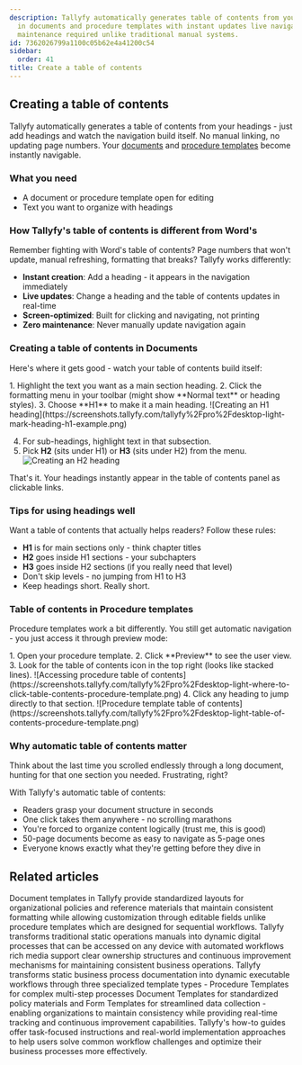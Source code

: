```yaml
---
description: Tallyfy automatically generates table of contents from your headings
  in documents and procedure templates with instant updates live navigation and zero
  maintenance required unlike traditional manual systems.
id: 7362026799a1100c05b62e4a41200c54
sidebar:
  order: 41
title: Create a table of contents
---
```



## Creating a table of contents

Tallyfy automatically generates a table of contents from your headings - just add headings and watch the navigation build itself. No manual linking, no updating page numbers. Your [documents](/products/pro/documenting/documents/) and [procedure templates](/products/pro/documenting/templates/) become instantly navigable.

### What you need
- A document or procedure template open for editing
- Text you want to organize with headings

### How Tallyfy's table of contents is different from Word's

Remember fighting with Word's table of contents? Page numbers that won't update, manual refreshing, formatting that breaks? Tallyfy works differently:

- **Instant creation**: Add a heading - it appears in the navigation immediately
- **Live updates**: Change a heading and the table of contents updates in real-time
- **Screen-optimized**: Built for clicking and navigating, not printing
- **Zero maintenance**: Never manually update navigation again

### Creating a table of contents in Documents

Here's where it gets good - watch your table of contents build itself:

<Steps>
1. Highlight the text you want as a main section heading.
2. Click the formatting menu in your toolbar (might show **Normal text** or heading styles).
3. Choose **H1** to make it a main heading.
   ![Creating an H1 heading](https://screenshots.tallyfy.com/tallyfy%2Fpro%2Fdesktop-light-mark-heading-h1-example.png)

4. For sub-headings, highlight text in that subsection.
5. Pick **H2** (sits under H1) or **H3** (sits under H2) from the menu.
   ![Creating an H2 heading](https://screenshots.tallyfy.com/tallyfy%2Fpro%2Fdesktop-light-mark-h2-heading.png)
</Steps>

That's it. Your headings instantly appear in the table of contents panel as clickable links.

### Tips for using headings well

Want a table of contents that actually helps readers? Follow these rules:
- **H1** is for main sections only - think chapter titles
- **H2** goes inside H1 sections - your subchapters
- **H3** goes inside H2 sections (if you really need that level)
- Don't skip levels - no jumping from H1 to H3
- Keep headings short. Really short.

### Table of contents in Procedure templates

Procedure templates work a bit differently. You still get automatic navigation - you just access it through preview mode:

<Steps>
1. Open your procedure template.
2. Click **Preview** to see the user view.
3. Look for the table of contents icon in the top right (looks like stacked lines).
   ![Accessing procedure table of contents](https://screenshots.tallyfy.com/tallyfy%2Fpro%2Fdesktop-light-where-to-click-table-contents-procedure-template.png)
4. Click any heading to jump directly to that section.
   ![Procedure template table of contents](https://screenshots.tallyfy.com/tallyfy%2Fpro%2Fdesktop-light-table-of-contents-procedure-template.png)
</Steps>

### Why automatic table of contents matter

Think about the last time you scrolled endlessly through a long document, hunting for that one section you needed. Frustrating, right?

With Tallyfy's automatic table of contents:
- Readers grasp your document structure in seconds
- One click takes them anywhere - no scrolling marathons
- You're forced to organize content logically (trust me, this is good)
- 50-page documents become as easy to navigate as 5-page ones
- Everyone knows exactly what they're getting before they dive in


## Related articles
<CardGrid>
<LinkTitleCard header="<b>Documenting > Documents</b>" href="/products/pro/documenting/documents/" > Document templates in Tallyfy provide standardized layouts for organizational policies and reference materials that maintain consistent formatting while allowing customization through editable fields unlike procedure templates which are designed for sequential workflows. </LinkTitleCard>
<LinkTitleCard header="<b>How To > Build an effective operations manual</b>" href="/products/pro/tutorials/how-to/build-effective-operations-manual/" > Tallyfy transforms traditional static operations manuals into dynamic digital processes that can be accessed on any device with automated workflows rich media support clear ownership structures and continuous improvement mechanisms for maintaining consistent business operations. </LinkTitleCard>
<LinkTitleCard header="<b>Pro > Essentials</b>" href="/products/pro/documenting/" > Tallyfy transforms static business process documentation into dynamic executable workflows through three specialized template types - Procedure Templates for complex multi-step processes Document Templates for standardized policy materials and Form Templates for streamlined data collection - enabling organizations to maintain consistency while providing real-time tracking and continuous improvement capabilities. </LinkTitleCard>
<LinkTitleCard header="<b>Tutorials > How-to guides</b>" href="/products/pro/tutorials/how-to/" > Tallyfy's how-to guides offer task-focused instructions and real-world implementation approaches to help users solve common workflow challenges and optimize their business processes more effectively. </LinkTitleCard>
</CardGrid>